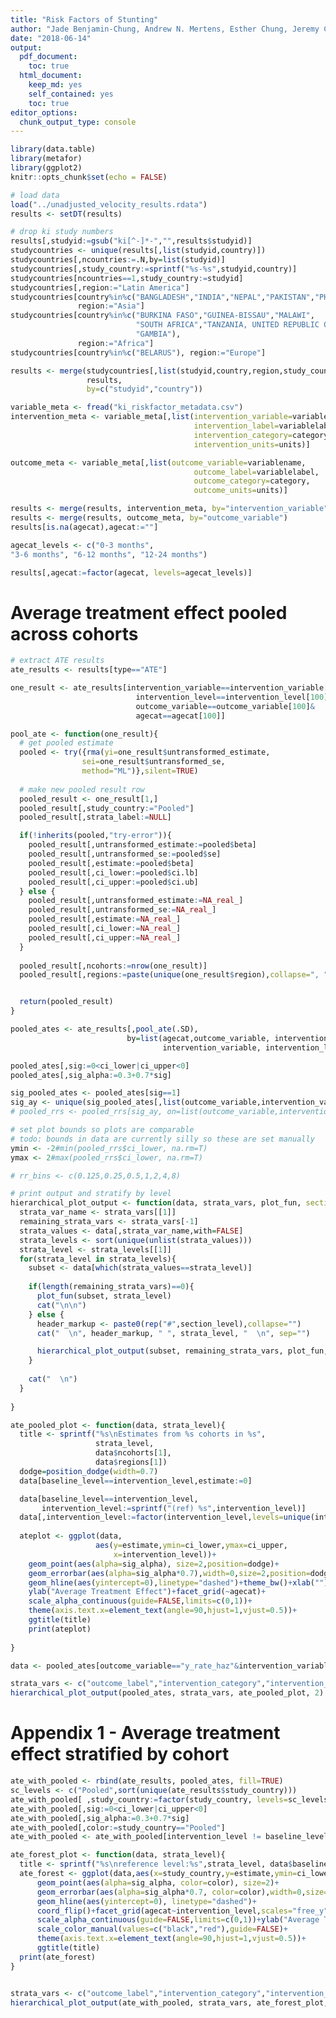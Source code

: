 ```yaml
---
title: "Risk Factors of Stunting"
author: "Jade Benjamin-Chung, Andrew N. Mertens, Esther Chung, Jeremy Coyle, Oleg Sofrygin, Nima Hejazi, Ivana Malenica, Alan E. Hubbard, Mark J. van der Laan, John M. Colford, Jr., Benjamin F. Arnold"
date: "2018-06-14"
output:
  pdf_document:
    toc: true
  html_document:
    keep_md: yes
    self_contained: yes
    toc: true
editor_options:
  chunk_output_type: console
---
```


```r
library(data.table)
library(metafor)
library(ggplot2)
knitr::opts_chunk$set(echo = FALSE)

# load data
load("../unadjusted_velocity_results.rdata")
results <- setDT(results)

# drop ki study numbers
results[,studyid:=gsub("ki[^-]*-","",results$studyid)]
studycountries <- unique(results[,list(studyid,country)])
studycountries[,ncountries:=.N,by=list(studyid)]
studycountries[,study_country:=sprintf("%s-%s",studyid,country)]
studycountries[ncountries==1,study_country:=studyid]
studycountries[,region:="Latin America"]
studycountries[country%in%c("BANGLADESH","INDIA","NEPAL","PAKISTAN","PHILIPPINES"),
               region:="Asia"]
studycountries[country%in%c("BURKINA FASO","GUINEA-BISSAU","MALAWI",
                            "SOUTH AFRICA","TANZANIA, UNITED REPUBLIC OF","ZIMBABWE",
                            "GAMBIA"),
               region:="Africa"]
studycountries[country%in%c("BELARUS"), region:="Europe"]

results <- merge(studycountries[,list(studyid,country,region,study_country)],
                 results,
                 by=c("studyid","country"))

variable_meta <- fread("ki_riskfactor_metadata.csv")
intervention_meta <- variable_meta[,list(intervention_variable=variablename,
                                         intervention_label=variablelabel, 
                                         intervention_category=category,
                                         intervention_units=units)]

outcome_meta <- variable_meta[,list(outcome_variable=variablename,
                                         outcome_label=variablelabel, 
                                         outcome_category=category,
                                         outcome_units=units)]

results <- merge(results, intervention_meta, by="intervention_variable")
results <- merge(results, outcome_meta, by="outcome_variable")
results[is.na(agecat),agecat:=""]

agecat_levels <- c("0-3 months", 
"3-6 months", "6-12 months", "12-24 months")

results[,agecat:=factor(agecat, levels=agecat_levels)]

```

# Average treatment effect pooled across cohorts

```r

# extract ATE results
ate_results <- results[type=="ATE"]

one_result <- ate_results[intervention_variable==intervention_variable[100]&
                            intervention_level==intervention_level[100]&
                            outcome_variable==outcome_variable[100]&
                            agecat==agecat[100]]

pool_ate <- function(one_result){
  # get pooled estimate
  pooled <- try({rma(yi=one_result$untransformed_estimate, 
                sei=one_result$untransformed_se, 
                method="ML")},silent=TRUE)
  
  # make new pooled result row
  pooled_result <- one_result[1,]
  pooled_result[,study_country:="Pooled"]
  pooled_result[,strata_label:=NULL]

  if(!inherits(pooled,"try-error")){
    pooled_result[,untransformed_estimate:=pooled$beta]
    pooled_result[,untransformed_se:=pooled$se]
    pooled_result[,estimate:=pooled$beta]
    pooled_result[,ci_lower:=pooled$ci.lb]
    pooled_result[,ci_upper:=pooled$ci.ub]
  } else {
    pooled_result[,untransformed_estimate:=NA_real_]
    pooled_result[,untransformed_se:=NA_real_]
    pooled_result[,estimate:=NA_real_]
    pooled_result[,ci_lower:=NA_real_]
    pooled_result[,ci_upper:=NA_real_]
  }
  
  pooled_result[,ncohorts:=nrow(one_result)]
  pooled_result[,regions:=paste(unique(one_result$region),collapse=", ")]


  return(pooled_result)
}

pooled_ates <- ate_results[,pool_ate(.SD), 
                          by=list(agecat,outcome_variable, intervention_category, 
                                  intervention_variable, intervention_level)]

pooled_ates[,sig:=0<ci_lower|ci_upper<0]
pooled_ates[,sig_alpha:=0.3+0.7*sig]

sig_pooled_ates <- pooled_ates[sig==1]
sig_ay <- unique(sig_pooled_ates[,list(outcome_variable,intervention_variable)])
# pooled_rrs <- pooled_rrs[sig_ay, on=list(outcome_variable,intervention_variable)]

# set plot bounds so plots are comparable
# todo: bounds in data are currently silly so these are set manually
ymin <- -2#min(pooled_rrs$ci_lower, na.rm=T)
ymax <- 2#max(pooled_rrs$ci_lower, na.rm=T)

# rr_bins <- c(0.125,0.25,0.5,1,2,4,8)
```

```r

# print output and stratify by level
hierarchical_plot_output <- function(data, strata_vars, plot_fun, section_level=1){
  strata_var_name <- strata_vars[[1]]
  remaining_strata_vars <- strata_vars[-1]
  strata_values <- data[,strata_var_name,with=FALSE]
  strata_levels <- sort(unique(unlist(strata_values)))
  strata_level <- strata_levels[[1]]
  for(strata_level in strata_levels){
    subset <- data[which(strata_values==strata_level)]
    
    if(length(remaining_strata_vars)==0){
      plot_fun(subset, strata_level)
      cat("\n\n")
    } else {
      header_markup <- paste0(rep("#",section_level),collapse="")  
      cat("  \n", header_markup, " ", strata_level, "  \n", sep="")

      hierarchical_plot_output(subset, remaining_strata_vars, plot_fun, section_level+1)
    }
    
    cat("  \n")
  }
  
}


```

```r

ate_pooled_plot <- function(data, strata_level){
  title <- sprintf("%s\nEstimates from %s cohorts in %s",
                   strata_level,
                   data$ncohorts[1],
                   data$regions[1])
  dodge=position_dodge(width=0.7)
  data[baseline_level==intervention_level,estimate:=0]

  data[baseline_level==intervention_level, 
       intervention_level:=sprintf("(ref) %s",intervention_level)]
  data[,intervention_level:=factor(intervention_level,levels=unique(intervention_level))]
  
  ateplot <- ggplot(data, 
                   aes(y=estimate,ymin=ci_lower,ymax=ci_upper,
                       x=intervention_level))+
    geom_point(aes(alpha=sig_alpha), size=2,position=dodge)+
    geom_errorbar(aes(alpha=sig_alpha*0.7),width=0,size=2,position=dodge)+
    geom_hline(aes(yintercept=0),linetype="dashed")+theme_bw()+xlab("")+
    ylab("Average Treatment Effect")+facet_grid(~agecat)+
    scale_alpha_continuous(guide=FALSE,limits=c(0,1))+
    theme(axis.text.x=element_text(angle=90,hjust=1,vjust=0.5))+
    ggtitle(title)
    print(ateplot)
        
}

data <- pooled_ates[outcome_variable=="y_rate_haz"&intervention_variable=="brthmon"]

strata_vars <- c("outcome_label","intervention_category","intervention_label")
hierarchical_plot_output(pooled_ates, strata_vars, ate_pooled_plot, 2)
```

# Appendix 1 - Average treatment effect stratified by cohort
```r

ate_with_pooled <- rbind(ate_results, pooled_ates, fill=TRUE)
sc_levels <- c("Pooled",sort(unique(ate_results$study_country)))
ate_with_pooled[ ,study_country:=factor(study_country, levels=sc_levels)]
ate_with_pooled[,sig:=0<ci_lower|ci_upper<0]
ate_with_pooled[,sig_alpha:=0.3+0.7*sig]
ate_with_pooled[,color:=study_country=="Pooled"]
ate_with_pooled <- ate_with_pooled[intervention_level != baseline_level]

ate_forest_plot <- function(data, strata_level){
  title <- sprintf("%s\nreference level:%s",strata_level, data$baseline_level[1])
  ate_forest <- ggplot(data,aes(x=study_country,y=estimate,ymin=ci_lower,ymax=ci_upper))+
      geom_point(aes(alpha=sig_alpha, color=color), size=2)+
      geom_errorbar(aes(alpha=sig_alpha*0.7, color=color),width=0,size=2)+
      geom_hline(aes(yintercept=0), linetype="dashed")+
      coord_flip()+facet_grid(agecat~intervention_level,scales="free_y")+theme_bw()+
      scale_alpha_continuous(guide=FALSE,limits=c(0,1))+ylab("Average Treatment Effect")+xlab("Strata")+
      scale_color_manual(values=c("black","red"),guide=FALSE)+
      theme(axis.text.x=element_text(angle=90,hjust=1,vjust=0.5))+
      ggtitle(title)
  print(ate_forest)
}


strata_vars <- c("outcome_label","intervention_category","intervention_label")
hierarchical_plot_output(ate_with_pooled, strata_vars, ate_forest_plot, 2)
```